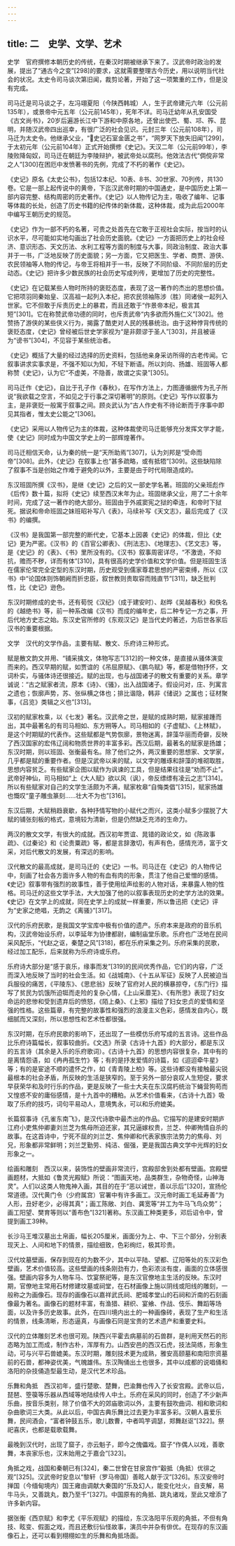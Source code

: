 ```yaml
---
---
---
```

title: 二　史学、文学、艺术
---




史学　官府撰修本朝历史的传统，在秦汉时期被继承下来了。汉武帝时政治的发展，提出了“通古今之变”[298]的要求，这就需要整理古今历史，用以说明当代社会的状况。太史令司马谈次第旧闻，裁剪论著，开始了这一项繁重的工作，但是没有完成。

司马迁是司马谈之子，左冯翊夏阳（今陕西韩城）人，生于武帝建元六年（公元前135年），或景帝中元五年（公元前145年），死年不详。司马迁幼年从孔安国受《古文尚书》，20岁后遍游长江中下游和中原各地，还曾出使巴、蜀、邛、筰、昆明，并随汉武帝四出巡幸，有很广泛的社会见识。元封三年（公元前108年），司马迁为太史令。他继承父业，“史记石室金匮之书”，“网罗天下放失旧闻”[299]，于太初元年（公元前104年）正式开始撰修《史记》。天汉二年（公元前99年），李陵败降匈奴，司马迁在朝廷为李陵辩护，被武帝处以腐刑。他效法古代“倜傥非常之人”[300]在困厄中发愤著书的先例，完成了不朽的著作《史记》。

《史记》原名《太史公书》，包括12本纪、10表、8书、30世家、70列传，共130卷。它是一部上起传说中的黄帝，下迄汉武帝时期的中国通史，是中国历史上第一部内容完整、结构周密的历史著作。《史记》以人物传记为主，吸收了编年、记事等体裁的长处，创造了历史书籍的纪传体的新体裁，这种体裁，成为此后2000年中编写王朝历史的规范。

《史记》作为一部不朽的名著，可贵之处首先在它敢于正视社会实际，按当时的认识水平，尽可能如实地勾画出了社会历史面貌。《史记》一方面把历史上的社会经济、意识形态、天文历法、水利工程等方面的制度与大事，同政治制度、政治大事并于一书，广泛地反映了历史面貌；另一方面，它又把医生、学者、商贾、游侠、农民领袖等人物的传记，与帝王将相并于一书，反映了不同阶级、不同阶层的历史动态。《史记》把许多少数民族的社会历史写成列传，更增加了历史的完整性。

《史记》在记载某些人物时所持的褒贬态度，表现了这一著作的杰出的思想价值。它把项羽同秦始皇、汉高祖一起列入本纪，把农民领袖陈涉（胜）同诸侯一起列入世家。它不但敢于斥责历史上的暴君，而且还敢于“作景帝本纪，极言其短”[301]。它在称赞武帝功德的同时，也斥责武帝“内多欲而外施仁义”[302]。他赞扬了游侠的某些侠义行为，揭露了酷吏对人民的残暴统治。由于这种悖背传统的褒贬态度，《史记》曾经被后世史学家视为“是非颇谬于圣人”[303]，并且被诬为“谤书”[304]，不见容于某些统治者。

《史记》概括了大量的经过选择的历史资料，包括他亲身采访所得的古老传闻。它叙事讲求实事求是，不强不知以为知，不轻下断语。所以刘向、扬雄、班固等人都称赞《史记》，认为它“不虚美，不隐善，故谓之实录”[305]。

司马迁作《史记》，自比于孔子作《春秋》，在写作方法上，力图遵循据传为孔子所说“我欲载之空言，不如见之于行事之深切著明”的原则。《史记》写作以叙事为主，是非褒贬一般寓于叙事之间。顾炎武认为“古人作史有不待论断而于序事中即见其指者，惟太史公能之”[306]。

《史记》采用以人物传记为主的体裁，这种体裁使司马迁能够充分发挥文学才能，使《史记》同时成为中国文学史上的一部辉煌著作。

司马迁相信天命，认为秦的统一是“天所助焉”[307]，认为刘邦是“受命而帝”[308]。此外，《史记》在叙事上也“甚多疏略，或有抵牾”[309]。这些缺陷除了叙事不当是创始之作难于避免的以外，主要是由于时代局限造成的。

东汉班固所撰《汉书》，是继《史记》之后的又一部史学名著。班固的父亲班彪作《后传》数十篇，拟将《史记》续至西汉末年为止。班固继承父业，用了二十余年时间，完成了这一著作的绝大部分。班固由于外戚窦宪之狱的牵连，和帝时下狱死。据说和帝命班固之妹班昭补写八《表》，马续补写《天文志》，最后完成了《汉书》的编撰。

《汉书》是我国第一部完整的断代史，它基本上因袭《史记》的体裁，但比《史记》更为严密。《汉书》的《百官公卿表》、《刑法志》、《地理志》、《艺文志》等，是《史记》的《表》、《书》里所没有的。《汉书》叙事周密详尽，“不激诡，不抑抗，赡而不秽，详而有体”[310]，具有很高的史学价值和文学价值。但是班固生活在儒家伦常完全定型的东汉时期，历史观受到儒家尊君思想的严密束缚，所以《汉书》中“论国体则饰朝阙而折忠臣，叙世教则贵取容而贱直节”[311]，缺乏批判性，比《史记》逊色。

东汉时期修成的史书，还有荀悦《汉纪》（成于建安时）、赵晔《吴越春秋》和佚名的《越绝书》等，前一种系改编《汉书》而成的编年史，后二种专记一方之事，开后代地方史志之始。东汉史官所修的《东观汉记》是当代史的著述，为后世各家后汉书的重要根据。

文学　汉代的文学作品，主要有赋、散文、乐府诗三种形式。

赋是散文韵文并用、“铺采擒文，体物写志”[312]的一种文体，是直接从骚体演变而来的。西汉早期的赋，如贾谊的《吊屈原赋》、《鹏鸟赋》等，都是借物抒怀，文词朴实，与骚体诗还很接近。赋的出现，也与战国诸子的散文有重要的关系。章学诚说：“古之赋家者流，原本《诗》、《骚》，出入战国诸子。假设问对，庄、列寓言之遗也；恢廓声势，苏、张纵横之体也；排比谐隐，韩非《储说》之属也；征材聚事，《吕览》类辑之义也”[313]。

汉初的赋家枚乘，以《七发》著名。汉武帝之世，是赋的成熟时期，赋家接踵而出，其中最著名的有司马相如、东方朔等人。司马相如的《子虚赋》、《上林赋》，是这个时期赋的代表作。这些赋都是气势恢廓，景物迷离，辞藻华丽而奇僻，反映了西汉国家的宏伟辽阔和物质世界的丰富多彩。西汉后期，最著名的赋家是扬雄；东汉时期，则以班固、张衡最有名。除了他们之外，两汉重要的思想家、文学家，几乎都是赋的重要作者。但是汉武帝以来的赋，以文字的雕琢和辞藻的堆砌取胜，思想内容贫乏。有些赋家企图以赋作为讽谏的工具，但是结果往往是“劝而不止”。武帝好神仙，司马相如“上《大人赋》欲以风（讽），帝反缥缥有凌云之志”[314]。所以有些赋家对自己的文学生活颇为不满，赋家枚皋“自悔类倡”[315]，赋家扬雄也慨叹“童子雕虫篆刻……壮大不为也”[316]。

东汉后期，大赋稍趋衰歇，各种抒情写物的小赋代之而兴，这类小赋多少摆脱了大赋的铺张刻板的格式，意境较为清新，但是仍然缺乏充沛的生命力。

两汉的散文文学，有很大的成就。西汉初年贾谊、晁错的政论文，如《陈政事疏》、《过秦论》和《论贵粟疏》等，都是言辞激切，有声有色，感情充沛，富于文采，对后代散文的发展，有深远的影响。

汉代散文的最高成就，是司马迁的《史记》一书。司马迁在《史记》的人物传记中，刻画了社会各方面许多人物的有血有肉的形象，贯注了他自己爱憎的感情。《史记》叙事带有强烈的故事性，善于使用绘声绘影的人物对话，来暴露人物的性格。司马迁的这些文学手法，大大加强了他的以叙事表现历史的史学方法的效果。《史记》在文学上的成就，同在史学上的成就一样重要，所以鲁迅把《史记》评为“史家之绝唱，无韵之《离骚》”[317]。

汉代的乐府民歌，是我国文学宝库中极有价值的遗产。乐府本来是政府的音乐机构，汉武帝始设乐府，以李延年为协律都尉，编制庙堂乐歌。乐府也广泛地在民间采风配乐，“代赵之讴，秦楚之风”[318]，都在乐府采集之列。乐府采集的民歌，经过加工配乐，后来就称为乐府诗或乐府。

乐府诗大部分是“感于哀乐，缘事而发”[319]的民间优秀作品，它们的内容，广泛而深入地反映了当时的社会生活。如《战城南》、《十五从军征》反映了人民被迫当兵服役的痛苦，《平陵东》、《思悲翁》反映了官府对人民的横暴掠夺，《东门行》描写了贫民为饥饿所迫铤而走险的复杂心情，《上山采蘼芜》、《有所思》表现了妇女命运的悲惨和受到遗弃后的愤怒，《陌上桑》、《上邪》描绘了妇女忠贞的爱情和坚强的性格。这些篇章，有完整的故事性和强烈的浪漫主义色彩，感情发自内心，既细腻而又深刻，所以思想性和艺术性都很强。

东汉时期，在乐府民歌的影响下，还出现了一些模仿乐府写成的五言诗。这些作品比乐府诗篇幅长，叙事较曲折。《文选》所录《古诗十九首》的大部分，都是东汉的五言诗（其余是入乐的乐府歌词）。《古诗十九首》的思想内容很复杂，其中有的是离情怨语，如《冉冉孤生竹》等；有的是抒发爱情的诗篇，如《迢迢牵牛星》等；有的是宦途不顺的遣怀之作，如《青青陵上柏》等。这些诗都没有接触最尖锐最根本的社会矛盾，所反映的生活是狭窄的。至于另外一部分哀叹人生短促，要求早获荣华和及时行乐的作品，更是反映了一些士大夫在东汉腐朽统治下蝇营狗苟而又惶惑不安的庸俗感情，是十九首中的糟粕。从艺术价值看来，《古诗十九首》吸取了乐府的技巧，词句平易动人，意境隽永，可以和乐府媲美。

长篇叙事诗《孔雀东南飞》，是汉代诗歌中最杰出的作品。它描写的是建安时期庐江府小吏焦仲卿妻刘兰芝为焦母所迫还家，其兄逼嫁权贵，兰芝、仲卿殉情自杀的故事。在这首诗中，宁死不屈的刘兰芝、焦仲卿和代表家族宗法势力的焦母、刘兄，形象都非常鲜明；刘兰芝勤劳、纯洁、倔强，更是我国古典文学中光辉的妇女形象之一。

绘画和雕刻　西汉以来，装饰性的壁画非常流行，宫殿邸舍到处都有壁画。宫殿壁画题材，大抵如《鲁灵光殿赋》所说：“图画天地，品类群生，杂物奇怪，山神海灵”。人们以这类人物鬼神入画，其目的在于“恶以诫世，善以示后”[320]，宣扬伦常道德。汉代黄门令（少府属宫）官署中有许多画工。汉元帝时画工毛延寿善“为人形，丑好老少，必得其真”；画工陈敞、刘白、龚宽等“并工为牛马飞鸟众势”；画工阳望、樊育等则以“善布色”[321]著称。东汉画工种类更多，邓后诏令中，曾提到画工39种。

长沙马王堆汉墓出土帛画，幅长205厘米，画面分为上、中、下三个部分，分别表现天上、人间和地下的情景，描绘细致，色彩绚烂，极其珍贵。

汉代坟墓壁画，保存到现在的为数不少，其中以平陆、望都、辽阳等处的东汉彩色壁画，艺术价值较高。这些壁画的线条刚劲有力，色彩浓淡有度，画面的立体感很强。壁画内容多为人物车马、饮宴祭祀等，是东汉官僚地主生活的反映。东汉时期，官僚地主常用石材修建坟墓或祠堂，在石材画像上施以阴线或阳线的雕刻，一般称之为画像石。现存的画像石以嘉祥武氏祠、肥城孝堂山的石祠和沂南的石刻画像最为著名。画像石的题材丰富，有渔猎、耕织、宴飨、作战、伎乐、舞蹈等场面，以及许多历史故事。此外，在四川境内出土的一种画像砖，表现了生产和生活的情景，线条清晰，形态逼真，与画像石同是宝贵的艺术遗产和重要史料。

汉代的立体雕刻艺术也很可观。陕西兴平霍去病墓前的石兽群，是利用天然石的形态略为加工而成，制作古朴，浑厚有力。山西安邑的西汉石虎，技法简练，形象生动，可与兴平石兽媲美。东汉时期，雕刻技术更为成熟，雅安高颐墓和南阳宗资墓前的石兽，都神姿优美，气魄雄伟。东汉陶俑出土也很多，其中以成都的说唱俑和洛阳的杂技俑造型最生动，是汉代艺术珍品。

乐舞和角抵　西汉初年，盛行楚歌、楚舞，巴渝舞也传入了长安宫殿。武帝以后，琵琶、箜篌等乐器从西域等地陆续传人中土。乐府在采风的同时，创造了不少新声乐曲，按音乐类别，除了价值不大的郊庙歌词以外，主要有鼓吹曲词、相和歌词和杂曲歌词三大类。从此以后，中国古典乐舞比过去更为丰富多彩。汉朝人喜爱乐舞，民间酒会，“富者钟鼓五乐，歌儿数曹，中者鸣竽调瑟，郑舞赵讴”[322]。祭祀喜庆，也都是载歌载舞。

最晚到汉代时，出现了窟子，亦云魁子，即今之傀儡戏。窟子“作偶人以戏，善歌舞，本丧家乐也，汉末始用之于嘉会”[323]。

角抵之戏，战国和秦朝已有[324]，秦二世曾在甘泉宫作“觳抵（角抵）优徘之观”[325]。汉武帝时安息以“黎轩（罗马帝国）善眩人献于汉”[326]。东汉安帝时掸国（今缅甸境内）国王雍由调献大秦国的“乐及幻人，能变化吐火，自支解，易牛马头，又善跳丸，数乃至千”[327]。中国原有的角抵、跳丸诸戏，至此又增添了许多新内容。

据张衡《西京赋》和李尤《平乐观赋》的描绘，东汉洛阳平乐观的角抵，不但有角技、眩变、假面之戏，而且还敷衍仙怪故事，演员中并杂有俳优。在现存的东汉画像石上，还可以看到栩栩如生的乐舞和角抵场面。